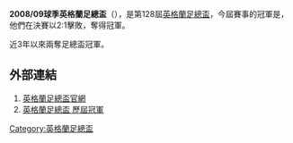 '''2008/09球季英格蘭足總盃'''（{{lang-en|FA Cup}}），是第128屆[[英格蘭足總盃|英格蘭足總盃]]，今屆賽事的冠軍是{{fc|車路士}}，他們在決賽以2:1擊敗{{fc|愛華頓}}，奪得冠軍。

近3年以來兩奪足總盃冠軍。

==外部連結==
#[http://www.thefa.com/thefacup 英格蘭足總盃官網]{{Webarchive|url=https://wayback.archive-it.org/all/20120424194609/http://www.thefa.com/TheFACup |date=2012-04-24 }}
#[http://www.worldfootball.net/winner/eng-fa-cup/ 英格蘭足總盃 歷屆冠軍]{{Wayback|url=http://www.worldfootball.net/winner/eng-fa-cup/ |date=20190102002248 }}

{{英格兰足总杯}}

[[Category:英格蘭足總盃|Category:英格蘭足總盃]]


{{soccer-stub}}